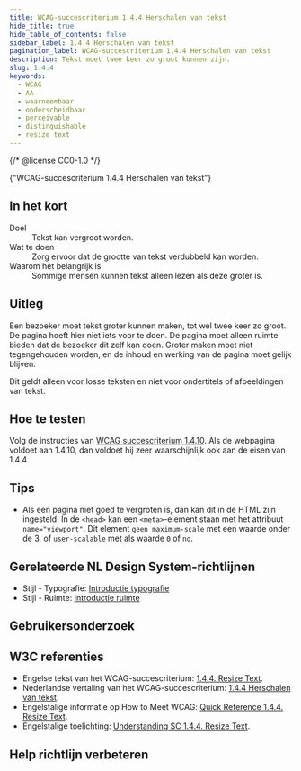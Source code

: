 ```yaml
---
title: WCAG-succescriterium 1.4.4 Herschalen van tekst
hide_title: true
hide_table_of_contents: false
sidebar_label: 1.4.4 Herschalen van tekst
pagination_label: WCAG-succescriterium 1.4.4 Herschalen van tekst
description: Tekst moet twee keer zo groot kunnen zijn.
slug: 1.4.4
keywords:
  - WCAG
  - AA
  - waarneembaar
  - onderscheidbaar
  - perceivable
  - distinguishable
  - resize text
---
```


{/* @license CC0-1.0 */}


<WcagHeadingGroup level={1} conformanceLevel="Niveau AA">
  {"WCAG-succescriterium 1.4.4 Herschalen van tekst"}
</WcagHeadingGroup>

## In het kort

<dl>
  <div class="dl__item">
    <dt class="dl__term">Doel</dt>
    <dd class="dl__definition">Tekst kan vergroot worden.</dd>
  </div>
  <div class="dl__item">
    <dt class="dl__term">Wat te doen</dt>
    <dd class="dl__definition">Zorg ervoor dat de grootte van tekst verdubbeld kan worden.</dd>
  </div>
  <div class="dl__item">
    <dt class="dl__term">Waarom het belangrijk is</dt>
    <dd class="dl__definition">Sommige mensen kunnen tekst alleen lezen als deze groter is.</dd>
  </div>
</dl>

## Uitleg

<Summary />

Een bezoeker moet tekst groter kunnen maken, tot wel twee keer zo groot. De pagina hoeft hier niet iets voor te doen. De pagina moet alleen ruimte bieden dat de bezoeker dit zelf kan doen. Groter maken moet niet tegengehouden worden, en de inhoud en werking van de pagina moet gelijk blijven.

Dit geldt alleen voor losse teksten en niet voor ondertitels of afbeeldingen van tekst.

## Hoe te testen

Volg de instructies van [WCAG succescriterium 1.4.10](/wcag/1.4.10). Als de webpagina voldoet aan 1.4.10, dan voldoet hij zeer waarschijnlijk ook aan de eisen van 1.4.4.

## Tips

- Als een pagina niet goed te vergroten is, dan kan dit in de HTML zijn ingesteld. In de `<head>` kan een `<meta>`-element staan met het attribuut `name="viewport"`. Dit element `geen maximum-scale` met een waarde onder de 3, of `user-scalable` met als waarde `0` of `no`.

## Gerelateerde NL Design System-richtlijnen

- Stijl - Typografie: [Introductie typografie](https://nldesignsystem.nl/richtlijnen/stijl/typografie/)
- Stijl - Ruimte: [Introductie ruimte](https://nldesignsystem.nl/richtlijnen/stijl/ruimte/)

## Gebruikersonderzoek

<CTAGebruikersonderzoek />

## W3C referenties

- Engelse tekst van het WCAG-succescriterium: [<span lang="en">1.4.4. Resize Text</span>](https://www.w3.org/TR/WCAG22/#resize-text).
- Nederlandse vertaling van het WCAG-succescriterium: [1.4.4 Herschalen van tekst](https://www.w3.org/Translations/WCAG22-nl/#herschalen-van-tekst).
- Engelstalige informatie op <span lang="en">How to Meet WCAG</span>: [<span lang="en">Quick Reference 1.4.4. Resize Text</span>](https://www.w3.org/WAI/WCAG22/quickref/#resize-text).
- Engelstalige toelichting: [<span lang="en">Understanding SC 1.4.4. Resize Text</span>](https://www.w3.org/WAI/WCAG22/Understanding/resize-text.html).

<SpotlightSection>
  <Markdown omitH1 headinglevel={3}>
    <Disclaimer />
  </Markdown>
</SpotlightSection>

## Help richtlijn verbeteren

<Markdown omitH1 headinglevel={3}>
  <WCAGFooterInfo />
</Markdown>
